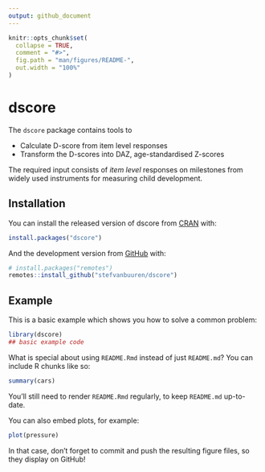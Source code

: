 ---
output: github_document
---

<!-- README.md is generated from README.Rmd. Please edit that file -->

```{r, include = FALSE}
knitr::opts_chunk$set(
  collapse = TRUE,
  comment = "#>",
  fig.path = "man/figures/README-",
  out.width = "100%"
)
```
# dscore

<!-- badges: start -->
<!-- badges: end -->

The `dscore` package contains tools to

- Calculate D-score from item level responses
- Transform the D-scores into DAZ, age-standardised Z-scores

The required input consists of *item level* responses on milestones
from widely used instruments for measuring child development.

## Installation

You can install the released version of dscore from [CRAN](https://CRAN.R-project.org) with:

``` r
install.packages("dscore")
```

And the development version from [GitHub](https://github.com/) with:

``` r
# install.packages("remotes")
remotes::install_github("stefvanbuuren/dscore")
```

## Example

This is a basic example which shows you how to solve a common problem:

```{r example}
library(dscore)
## basic example code
```

What is special about using `README.Rmd` instead of just `README.md`? You can include R chunks like so:

```{r cars}
summary(cars)
```

You'll still need to render `README.Rmd` regularly, to keep `README.md` up-to-date.

You can also embed plots, for example:

```{r pressure, echo = FALSE}
plot(pressure)
```

In that case, don't forget to commit and push the resulting figure files, so they display on GitHub!
